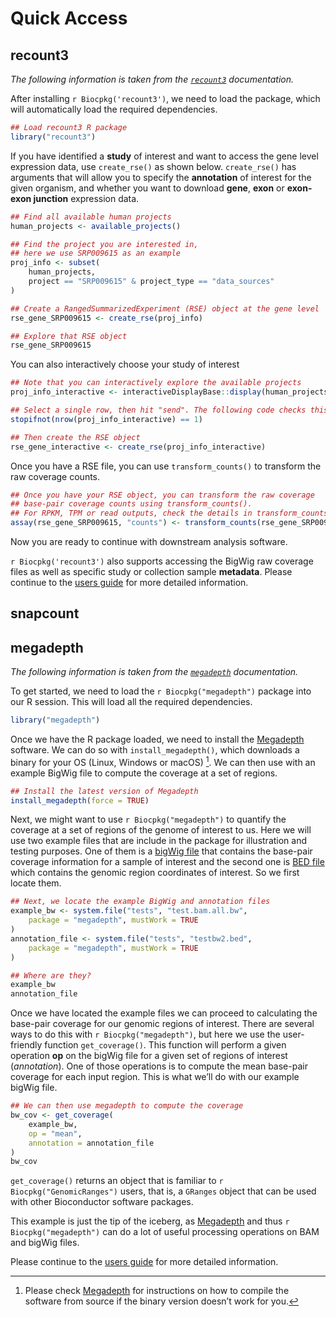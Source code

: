 # Quick Access

## recount3

_The following information is taken from the [`recount3`](https://bioconductor.org/packages/recount3) documentation._

After installing `r Biocpkg('recount3')`, we need to load the package, which will automatically load the required dependencies.

```r
## Load recount3 R package
library("recount3")
```

If you have identified a **study** of interest and want to access the gene level expression data, use `create_rse()` as shown below. `create_rse()` has arguments that will allow you to specify the  **annotation** of interest for the given organism, and whether you want to download **gene**, **exon** or **exon-exon junction** expression data. 


```r
## Find all available human projects
human_projects <- available_projects()

## Find the project you are interested in,
## here we use SRP009615 as an example
proj_info <- subset(
    human_projects,
    project == "SRP009615" & project_type == "data_sources"
)

## Create a RangedSummarizedExperiment (RSE) object at the gene level
rse_gene_SRP009615 <- create_rse(proj_info)

## Explore that RSE object
rse_gene_SRP009615
```

You can also interactively choose your study of interest

```r
## Note that you can interactively explore the available projects
proj_info_interactive <- interactiveDisplayBase::display(human_projects)

## Select a single row, then hit "send". The following code checks this.
stopifnot(nrow(proj_info_interactive) == 1)

## Then create the RSE object
rse_gene_interactive <- create_rse(proj_info_interactive)
```

Once you have a RSE file, you can use `transform_counts()` to transform the raw coverage counts.


```r
## Once you have your RSE object, you can transform the raw coverage
## base-pair coverage counts using transform_counts().
## For RPKM, TPM or read outputs, check the details in transform_counts().
assay(rse_gene_SRP009615, "counts") <- transform_counts(rse_gene_SRP009615)
```

Now you are ready to continue with downstream analysis software.


`r Biocpkg('recount3')` also supports accessing the BigWig raw coverage files as well as specific study or collection sample **metadata**. Please continue to the [users guide](https://bioconductor.org/packages/recount3) for more detailed information.

## snapcount

## megadepth

_The following information is taken from the [`megadepth`](https://bioconductor.org/packages/megadepth) documentation._

To get started, we need to load the `r Biocpkg("megadepth")` package into our R session. This will load all the required dependencies.

```r
library("megadepth")
```

Once we have the R package loaded, we need to install the [Megadepth](https://github.com/ChristopherWilks/megadepth) software. We can do so with `install_megadepth()`, which downloads a binary for your OS (Linux, Windows or macOS) ^[Please check [Megadepth](https://github.com/ChristopherWilks/megadepth) for instructions on how to compile the software from source if the binary version doesn't work for you.]. We can then use with an example BigWig file to compute the coverage at a set of regions.

```r
## Install the latest version of Megadepth
install_megadepth(force = TRUE)
```

Next, we might want to use `r Biocpkg("megadepth")` to quantify the coverage at a set of regions of the genome of interest to us. Here we will use two example files that are include in the package for illustration and testing purposes. One of them is a [bigWig file](https://genome.ucsc.edu/goldenPath/help/bigWig.html) that contains the base-pair coverage information for a sample of interest and the second one is [BED file](https://genome.ucsc.edu/FAQ/FAQformat.html#format1) which contains the genomic region coordinates of interest. So we first locate them.

```r
## Next, we locate the example BigWig and annotation files
example_bw <- system.file("tests", "test.bam.all.bw",
    package = "megadepth", mustWork = TRUE
)
annotation_file <- system.file("tests", "testbw2.bed",
    package = "megadepth", mustWork = TRUE
)

## Where are they?
example_bw
annotation_file
```

Once we have located the example files we can proceed to calculating the base-pair coverage for our genomic regions of interest. There are several ways to do this with `r Biocpkg("megadepth")`, but here we use the user-friendly function `get_coverage()`. This function will perform a given operation **op** on the bigWig file for a given set of regions of interest (_annotation_). One of those operations is to compute the mean base-pair coverage for each input region. This is what we'll do with our example bigWig file.

```r
## We can then use megadepth to compute the coverage
bw_cov <- get_coverage(
    example_bw,
    op = "mean",
    annotation = annotation_file
)
bw_cov
```

`get_coverage()` returns an object that is familiar to `r Biocpkg("GenomicRanges")` users, that is, a `GRanges` object that can be used with other Bioconductor software packages.

This example is just the tip of the iceberg, as [Megadepth](https://github.com/ChristopherWilks/megadepth) and thus `r Biocpkg("megadepth")` can do a lot of useful processing operations on BAM and bigWig files.

Please continue to the [users guide](https://bioconductor.org/packages/megadepth) for more detailed information.
